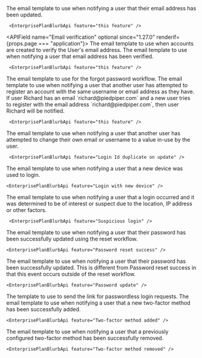 
<APIBlock>
  <APIField name="Email update" optional since="1.30.0">
    The email template to use when notifying a user that their email address has been updated.

     <EnterprisePlanBlurbApi feature="this feature" />

  </APIField>

  <APIField name="Email verification" optional since="1.27.0" renderif={props.page === "application"}>
    The email template to use when accounts are created to verify the User's email address.
  </APIField>
  <APIField name="Email verified" optional since="1.30.0">
    The email template to use when notifying a user that email address has been verified.

     <EnterprisePlanBlurbApi feature="this feature" />

  </APIField>
  <APIField name="Forgot password" optional>
    The email template to use for the forgot password workflow.
  </APIField>
  <APIField name="Login Id duplicate on create" optional since="1.30.0">
    The email template to use when notifying a user that another user has attempted to register an account with the same username or email address as they have. If user Richard has an email `richard@piedpiper.com` and  a new user tries to register with the email address `richard@piedpiper.com`, then user Richard will be notified.

     <EnterprisePlanBlurbApi feature="this feature" />

  </APIField>
  <APIField name="Login Id duplicate on update" optional since="1.30.0">
    The email template to use when notifying a user that another user has attempted to change their own email or username to a value in-use by the user.

     <EnterprisePlanBlurbApi feature="Login Id duplicate on update" />

  </APIField>
  <APIField name="Login with new device" optional since="1.30.0">
    The email template to use when notifying a user that a new device was used to login.

    <EnterprisePlanBlurbApi feature="Login with new device" />

  </APIField>
  <APIField name="Suspicious login" optional since="1.30.0">
    The email template to use when notifying a user that a login occurred and it was determined to be of interest or suspect due to the location, IP address or other factors.

     <EnterprisePlanBlurbApi feature="Suspicious login" />

  </APIField>
  <APIField name="Password reset success" optional since="1.30.0">
    The email template to use when notifying a user that their password has been successfully updated using the reset workflow.

    <EnterprisePlanBlurbApi feature="Password reset success" />

  </APIField>
  <APIField name="Password update" optional since="1.30.0">
    The email template to use when notifying a user that their password has been successfully updated. This is different from <InlineField>Password reset success</InlineField> in that this event occurs outside of the reset workflow.

    <EnterprisePlanBlurbApi feature="Password update" />

  </APIField>
  <APIField name="Passwordless login" optional>
    The template to use to send the link for passwordless login requests.
  </APIField>
  <APIField name="Two-factor method added" optional since="1.30.0">
    The email template to use when notifying a user that a new two-factor method has been successfully added.

    <EnterprisePlanBlurbApi feature="Two-factor method added" />

  </APIField>
  <APIField name="Two-factor method removed" optional since="1.30.0">
    The email template to use when notifying a user that a previously configured two-factor method has been successfully removed.

    <EnterprisePlanBlurbApi feature="Two-factor method removed" />

  </APIField>
</APIBlock>
